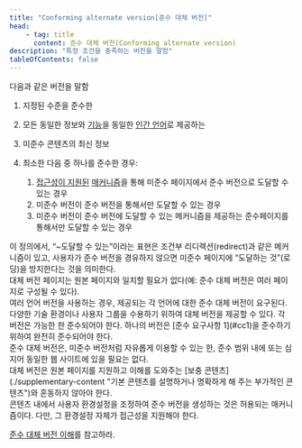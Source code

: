 ```yaml
---
title: "Conforming alternate version[준수 대체 버전]"
head:
    - tag: title
      content: 준수 대체 버전(Conforming alternate version)
description: "특정 조건을 충족하는 버전을 말함"
tableOfContents: false
---
```


다음과 같은 버전을 말함

1.  지정된 수준을 준수한
1.  모든 동일한 정보와 [기능](./functionality "사용자의 행동을 통해 달성할 수 있는 과정과 결과")을 동일한 [인간 언어](./human-language-s "인간 간에 의사소통을 하기 위해 (시각적 또는 촉각적 수단을 통해) 말을 하거나 쓰거나 신호를 보내는 언어")로 제공하는
1.  미준수 콘텐츠의 최신 정보
1.  최소한 다음 중 하나를 준수한 경우:
    
    1.  [접근성이 지원된](./accessibility-supported "사용자의 보조 기술뿐만 아니라 브라우저와 다른 사용자 에이전트에 있는 접근성 특성들에 의해 지원된") [매커니즘](./mechanism "결과에 도달하기 위한 과정이나 기법")을 통해 미준수 페이지에서 준수 버전으로 도달할 수 있는 경우
    1.  미준수 버전이 준수 버전을 통해서만 도달할 수 있는 경우
    1.  미준수 버전이 준수 버전에 도달할 수 있는 메커니즘을 제공하는 준수페이지를 통해서만 도달할 수 있는 경우

<Aside title="참고 1">
이 정의에서, “~도달할 수 있는”이라는 표현은 조건부 리디렉션(<span lang="en">redirect</span>)과 같은 메커니즘이 있고, 사용자가 준수 버전을 경유하지 않으면 미준수 페이지에 “도달하는 것”(로딩)을 방지한다는 것을 의미한다.
</Aside>
<Aside title="참고 2">
대체 버전 페이지는 원본 페이지와 일치할 필요가 없다(예: 준수 대체 버전은 여러 페이지로 구성될 수 있다).
</Aside>
<Aside title="참고 3">
여러 언어 버전을 사용하는 경우, 제공되는 각 언어에 대한 준수 대체 버전이 요구된다.
</Aside>
<Aside title="참고 4">
다양한 기술 환경이나 사용자 그룹을 수용하기 위하여 대체 버전을 제공할 수 있다. 각 버전은 가능한 한 준수되어야 한다. 하나의 버전은 [준수 요구사항 1](#cc1)을 준수하기 위하여 완전히 준수되어야 한다.
</Aside>
<Aside title="참고 5">
준수 대체 버전은, 미준수 버전처럼 자유롭게 이용할 수 있는 한, 준수 범위 내에 또는 심지어 동일한 웹 사이트에 있을 필요는 없다.
</Aside>
<Aside title="참고 6">
대체 버전은 원본 페이지를 지원하고 이해를 도와주는 [보충 콘텐츠](./supplementary-content "기본 콘텐츠를 설명하거나 명확하게 해 주는 부가적인 콘텐츠")와 혼동하지 않아야 한다.
</Aside>
<Aside title="참고 7">
콘텐츠 내에서 사용자 환경설정을 조정하여 준수 버전을 생성하는 것은 허용되는 매커니즘이다. 다만, 그 환경설정 자체가 접근성을 지원해야 한다.

[준수 대체 버전 이해](https://www.w3.org/WAI/WCAG21/Understanding/conformance#conforming-alt-versions)를 참고하라.
</Aside>